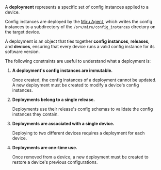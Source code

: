 A **deployment** represents a specific set of config instances applied to a device.

Config instances are deployed by the [Miru Agent](/docs/home/agent/intro), which writes the config instances to a subdirectory of the `/srv/miru/config_instances` directory on the target device.

A deployment is an object that ties together **config instances**, **releases**, and **devices**, ensuring that every device runs a valid config instance for its software version.

The following constraints are useful to understand what a deployment is:
1. **A deployment's config instances are immutable.**

   Once created, the config instances of a deployment cannot be updated. A new deployment must be created to modify a device's config instances.
1. **Deployments belong to a single release.**

   Deployments use their release's config schemas to validate the config instances they contain.
1. **Deployments are associated with a single device.**

   Deploying to two different devices requires a deployment for each device.
1. **Deployments are one-time use.**

   Once removed from a device, a new deployment must be created to restore a device's previous configurations.